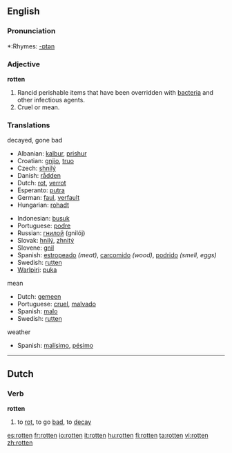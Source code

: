 ==English==

===Pronunciation===
*:Rhymes: [[Rhymes:English:-ɒtən|-ɒtən]]

===Adjective===
'''rotten'''

#Rancid perishable items that have been overridden with [[bacteria]] and other infectious agents.
#Cruel or mean.

===Translations===
;decayed, gone bad
{{top}}
*Albanian: [[kalbur]], [[prishur]]
*Croatian: [[gnjio]], [[truo]]
*Czech: [[shnilý]]
*Danish: [[rådden]]
*Dutch: [[rot]], [[verrot]]
*Esperanto: [[putra]]
*German: [[faul]], [[verfault]]
*Hungarian: [[rohadt]]
{{mid}}
*Indonesian: [[busuk]]
*Portuguese: [[podre]]
*Russian: [[гнилой]] (gnilój)
*Slovak: [[hnilý]], [[zhnitý]]
*Slovene: [[gnil]]
*Spanish: [[estropeado]] ''(meat)'', [[carcomido]] ''(wood)'', [[podrido]] ''(smell, eggs)''
*Swedish: [[rutten]]
*[[Warlpiri]]: [[puka]]
{{bottom}}

;mean
*Dutch: [[gemeen]]
*Portuguese: [[cruel]], [[malvado]]
*Spanish: [[malo]]
*Swedish: [[rutten]]

;weather
*Spanish: [[malísimo]], [[pésimo]]

----

==Dutch==
===Verb===
'''rotten'''

# to [[rot]], to go [[bad]], to [[decay]]

[[es:rotten]]
[[fr:rotten]]
[[io:rotten]]
[[it:rotten]]
[[hu:rotten]]
[[fi:rotten]]
[[ta:rotten]]
[[vi:rotten]]
[[zh:rotten]]